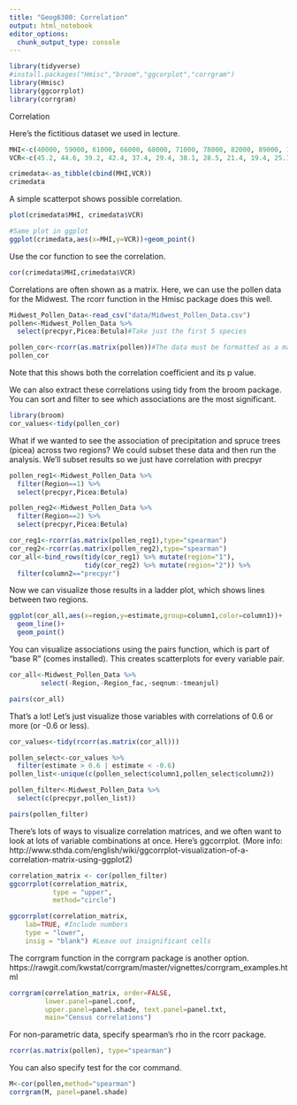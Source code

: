 ```yaml
---
title: "Geog6300: Correlation"
output: html_notebook
editor_options: 
  chunk_output_type: console
---
```


```r
library(tidyverse)
#install.packages("Hmisc","broom","ggcorplot","corrgram")
library(Hmisc)
library(ggcorrplot)
library(corrgram)
```


Correlation

Here's the fictitious dataset we used in lecture.
```r
MHI<-c(40000, 59000, 61000, 66000, 68000, 71000, 78000, 82000, 89000, 103000, 104000,113000, 129000, 141000,156000)
VCR<-c(45.2, 44.6, 39.2, 42.4, 37.4, 29.4, 38.1, 28.5, 21.4, 19.4, 25.1, 28.5, 22.5, 17.3, 13.5)

crimedata<-as_tibble(cbind(MHI,VCR))
crimedata
```


A simple scatterpot shows possible correlation.

```r
plot(crimedata$MHI, crimedata$VCR)

#Same plot in ggplot
ggplot(crimedata,aes(x=MHI,y=VCR))+geom_point()
```

Use the cor function to see the correlation.

```r
cor(crimedata$MHI,crimedata$VCR)
```


Correlations are often shown as a matrix. Here, we can use the pollen data for the Midwest. The rcorr function in the Hmisc package does this well.

```r
Midwest_Pollen_Data<-read_csv("data/Midwest_Pollen_Data.csv")
pollen<-Midwest_Pollen_Data %>%
  select(precpyr,Picea:Betula)#Take just the first 5 species

pollen_cor<-rcorr(as.matrix(pollen))#The data must be formatted as a matrix
pollen_cor
```

Note that this shows both the correlation coefficient and its p value.

We can also extract these correlations using tidy from the broom package. You can sort and filter to see which associations are the most significant.

```r
library(broom)
cor_values<-tidy(pollen_cor)
```

What if we wanted to see the association of precipitation and spruce trees (picea) across two regions? We could subset these data and then run the analysis. We'll subset results so we just have correlation with precpyr

```r
pollen_reg1<-Midwest_Pollen_Data %>%
  filter(Region==1) %>%
  select(precpyr,Picea:Betula)

pollen_reg2<-Midwest_Pollen_Data %>%
  filter(Region==2) %>%
  select(precpyr,Picea:Betula)

cor_reg1<-rcorr(as.matrix(pollen_reg1),type="spearman")
cor_reg2<-rcorr(as.matrix(pollen_reg2),type="spearman")
cor_all<-bind_rows(tidy(cor_reg1) %>% mutate(region="1"),
                   tidy(cor_reg2) %>% mutate(region="2")) %>%
  filter(column2=="precpyr")
```

Now we can visualize those results in a ladder plot, which shows lines between two regions.

```r
ggplot(cor_all,aes(x=region,y=estimate,group=column1,color=column1))+
  geom_line()+
  geom_point()
```

You can visualize associations using the pairs function, which is part of "base R" (comes installed). This creates scatterplots for every variable pair.
```r
cor_all<-Midwest_Pollen_Data %>% 
        select(-Region,-Region_fac,-seqnum:-tmeanjul)

pairs(cor_all)
```

That's a lot! Let's just visualize those variables with correlations of 0.6 or more (or -0.6 or less).

```r

cor_values<-tidy(rcorr(as.matrix(cor_all)))

pollen_select<-cor_values %>%
  filter(estimate > 0.6 | estimate < -0.6) 
pollen_list<-unique(c(pollen_select$column1,pollen_select$column2))

pollen_filter<-Midwest_Pollen_Data %>%
  select(c(precpyr,pollen_list))

pairs(pollen_filter)
```

There's lots of ways to visualize correlation matrices, and we often want to look at lots of variable combinations at once. Here's ggcorrplot. (More info: http://www.sthda.com/english/wiki/ggcorrplot-visualization-of-a-correlation-matrix-using-ggplot2)

```r
correlation_matrix <- cor(pollen_filter)
ggcorrplot(correlation_matrix, 
           type = "upper", 
           method="circle")

ggcorrplot(correlation_matrix,
    lab=TRUE, #Include numbers
    type = "lower", 
    insig = "blank") #Leave out insignificant cells
```

The corrgram function in the corrgram package is another option. https://rawgit.com/kwstat/corrgram/master/vignettes/corrgram_examples.html

```r
corrgram(correlation_matrix, order=FALSE,
         lower.panel=panel.conf,
         upper.panel=panel.shade, text.panel=panel.txt,
         main="Census correlations")
```


For non-parametric data, specify spearman's rho in the rcorr package.
```r
rcorr(as.matrix(pollen), type="spearman")
```

You can also specify test for the cor command.
```r
M<-cor(pollen,method="spearman")
corrgram(M, panel=panel.shade)
```



